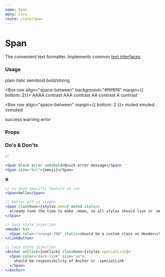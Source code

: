 ```yaml
---
name: Span
menu: Core
route: /core/Span
---
```




# Span

The convenient text formatter. Implements common [text interfaces](/constants/text).

### Usage

<Playground>
  <Box row align="space-between" margin={{ bottom: 2 }}>
    <Span>plain</Span>
    <Span italic>italic</Span>
    <Span semibold>semibold</Span>
    <Span bold>bold/strong</Span>
  </Box>

  <Box row align="space-between" background="#f6f6f6" margin={{ bottom: 2}}>
    <Span contrast="AAAA">AAAA contrast</Span>
    <Span contrast="AAA">AAA contrast</Span>
    <Span contrast="AA">AA contrast</Span>
    <Span contrast="A">A contrast</Span>
  </Box>

  <Box row align="space-between" margin={{ bottom: 2 }}>
    <Span muted>muted</Span>
    <Span xmuted>xmuted</Span>
    <Span xxmuted>xxmuted</Span>
  </Box>

  <Box row align="space-between">
    <Span success>success</Span>
    <Span warning>warning</Span>
    <Span error>error</Span>
  </Box>
</Playground>


### Props

<Props of={Span} />


### Do's & Don'ts

✅

```jsx
<Span block error semibold>Quick error message</Span>
<Span size="6xl">{emoji}</Span>
```

❌

```jsx
// no Span-specific feature in use
<Span>hello</Span>

// better off as <span>
<Span className={styles.memo} muted italic>
  already took the time to make .memo, so all styles should live in .memo
</Span>

// lazy style injection
<Header h1>
  <Span color="orange-700" italic>should be a custom class on Header</Span>
</LinkButton>

// lazy style injection
<Anchor onClick={onClick} className={styles.specialLink}>
  <Span color="dark-link" size="sm">
    should be responsibility of Anchor or .specialLink
  </Span>
</Anchor>
```
